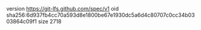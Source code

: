 version https://git-lfs.github.com/spec/v1
oid sha256:6d937fb4cc70a593d8e1800be67e1930dc5a6d4c80707c0cc34b0303864c09f1
size 2718
